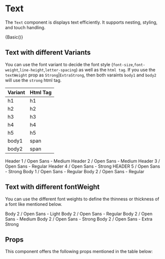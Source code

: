 
<Meta title="Core" component={Text} />

# Text

The `Text` component is displays text efficiently. It supports nesting, styling, and touch handling. 

<Preview>
    <Story name="Text">{Basic()}</Story>
</Preview>

## Text with different Variants

You can use the font variant to decide the font style (`font-size`,`font-weight`,`line-height`,`letter-spacing`) as well as the `html tag`. If you use the `textWeight` prop as `Strong`|`ExtraStrong`, then both varaints `body1` and `body2` will use the `strong` html tag.

| Variant | Html Tag |
| ------- | -------- |
| h1      | h1       |
| h2      | h2       |
| h3      | h3       |
| h4      | h4       |
| h5      | h5       |
| body1   | span     |
| body2   | span     |

<Preview>
    <VerticalAlign>
        <Text textVariant="h1">Header 1 / Open Sans - Medium</Text>
        <Text textVariant="h2">Header 2 / Open Sans - Medium</Text>
        <Text textVariant="h3">Header 3 / Open Sans - Regular</Text>
        <Text textVariant="h4">Header 4 / Open Sans - Strong</Text>
        <Text textVariant="h5">HEADER 5 / Open Sans - Strong</Text>
        <Text textVariant="body1">Body 1 / Open Sans - Regular</Text>
        <Text textVariant="body2">Body 2 / Open Sans - Regular</Text>
    </VerticalAlign>
</Preview>

## Text with different fontWeight

You can use the different font weights to define the thinness or thickness of a font like mentioned below.

<Preview>
    <VerticalAlign>
        <Text textWeight="Light">Body 2 / Open Sans - Light</Text>
        <Text textWeight="Regular">Body 2 / Open Sans - Regular</Text>
        <Text textWeight="Medium">Body 2 / Open Sans - Medium</Text>
        <Text textWeight="Strong">Body 2 / Open Sans - Strong</Text>
        <Text textWeight="ExtraStrong">Body 2 / Open Sans - Extra Strong</Text>
    </VerticalAlign>
</Preview>

## Props

This component offers the following props mentioned in the table below:

<Props of={Text} />
